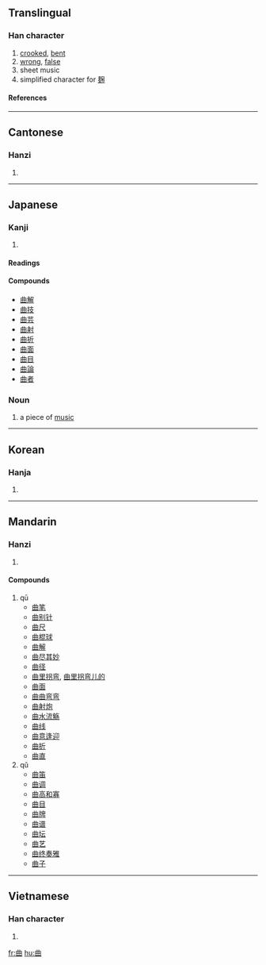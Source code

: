 ==Translingual==
===Han character===
{{Han char|rn=73|rad=曰|as=02|sn=6|four=5560<sub>0</sub>|canj=廿田 (TW), X廿田 (XTW)}}
# [[crook]]ed, [[bent]]
# [[wrong]], [[false]]
# sheet music
# simplified character for [[麹]]
====References====
{{Han ref|kx=0502.020|dkj=14280|dj=0873.040|hdz=21484.020|uh=66F2|ud=26354|bh=A6B1|bd=42673}}
----
==Cantonese==
===Hanzi===
{{yue-hanzi|jyut=|y=kuk1}}
# {{defn|Cantonese}}
----
==Japanese==
===Kanji===
{{ja-kanji|grade=3|rs=曰02}}
# {{defn|Japanese}} 
====Readings====
{{ja-readings|on=[[きょく]] (kyoku)|kun=[[まがる]] (magaru), [[まげる]] (mageru), [[くま]] (kuma)}}

====Compounds====
*[[曲解]]
*[[曲技]]
*[[曲芸]]
*[[曲射]]
*[[曲折]]
*[[曲面]]
*[[曲目]]
*[[曲論]]
*[[曲者]]

===Noun===
{{ja-noun|k|hira=きょく|rom=kyoku}}
#a piece of [[music]]

----

==Korean==
===Hanja===
{{ko-hanja|hangeul=곡|eumhun=|rv=gok|mr=kok|y=kok}}
# {{defn|Korean}}
----
==Mandarin==
===Hanzi===
{{cmn-hanzi|pin=[[qū]] (qu1), [[qǔ]] (qu3)|wg=ch'ü<sup>1</sup>, ch'ü<sup>3</sup>}}
# {{defn|Mandarin}}

====Compounds====
#qū
#*[[曲笔]]
#*[[曲别针]]
#*[[曲尺]]
#*[[曲棍球]]
#*[[曲解]]
#*[[曲尽其妙]]
#*[[曲径]]
#*[[曲里拐弯]], [[曲里拐弯儿的]]
#*[[曲面]]
#*[[曲曲弯弯]]
#*[[曲射炮]]
#*[[曲水流觞]]
#*[[曲线]]
#*[[曲意逢迎]]
#*[[曲折]]
#*[[曲直]]
#qǔ
#*[[曲笛]]
#*[[曲调]]
#*[[曲高和寡]]
#*[[曲目]]
#*[[曲牌]]
#*[[曲谱]]
#*[[曲坛]]
#*[[曲艺]]
#*[[曲终奏雅]]
#*[[曲子]]
----
==Vietnamese==
===Han character===
{{vi-hantu|khúc}}
# {{defn|Vietnamese}}

[[fr:曲]]
[[hu:曲]]